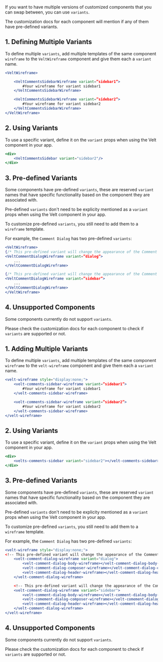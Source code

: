 If you want to have multiple versions of customized components that you can swap between, you can use `variants`.


<Note>
The customization docs for each component will mention if any of them have pre-defined variants.
</Note>

<Tabs>

<Tab title="React / Next.js">

## 1. Defining Multiple Variants

To define multiple `variants`, add multiple templates of the same component `wireframe` to the `VeltWireframe` component and give them each a `variant` name.


```jsx
<VeltWireframe>

    <VeltCommentsSidebarWireframe variant=”sidebar1”>
        #Your wireframe for variant sidebar1
    </VeltCommentsSidebarWireframe>

    <VeltCommentsSidebarWireframe variant=”sidebar2”>
        #Your wireframe for variant sidebar2
    </VeltCommentsSidebarWireframe>
</VeltWireframe>
```

## 2. Using Variants

To use a specific variant, define it on the `variant` props when using the Velt component in your app.


```jsx
<div>
    <VeltCommentsSidebar variant="sidebar2"/>
</div>
```


## 3. Pre-defined Variants


Some components have pre-defined `variants`, these are reserved `variant` names that have specific functionality based on the component they are associated with.

Pre-defined `variants` don't need to be explicity mentioned as a `variant` props when using the Velt component in your app.

To customize pre-defined `variants`, you still need to add them to a `wireframe` template.

For example, the `Comment Dialog` has two pre-defined `variants`:

```jsx
<VeltWireframe>
{/* This pre-defined variant will change the appearance of the Comment Dialog within Pin, Area, and Text comments only */}
<VeltCommentDialogWireframe variant=”dialog”>
    ...
</VeltCommentDialogWireframe>

{/* This pre-defined variant will change the appearance of the Comment Dialog within the Sidebar only */}
<VeltCommentDialogWireframe variant=”sidebar”>
    ...
</VeltCommentDialogWireframe>
</VeltWireframe>
```


## 4. Unsupported Components


Some components currently do not support `variants`. 

Please check the customization docs for each component to check if `variants` are supported or not.



</Tab>


<Tab title="HTML / Other Frameworks">




## 1. Adding Multiple Variants

To define multiple `variants`, add multiple templates of the same component `wireframe` to the `velt-wireframe` component and give them each a `variant` name.


```jsx
<velt-wireframe style="display:none;">
    <velt-comments-sidebar-wireframe variant=”sidebar1”>
        #Your wireframe for variant sidebar1
    </velt-comments-sidebar-wireframe>

    <velt-comments-sidebar-wireframe variant=”sidebar2”>
        #Your wireframe for variant sidebar2
    </velt-comments-sidebar-wireframe>
</velt-wireframe>
```


## 2. Using Variants

To use a specific variant, define it on the `variant` props when using the Velt component in your app.


```jsx
<div>
    <velts-comments-sidebar variant="sidebar2"></velt-comments-sidebar>
</div>
```

## 3. Pre-defined Variants

Some components have pre-defined `variants`, these are reserved `variant` names that have specific functionality based on the component they are associated with.

Pre-defined `variants` don't need to be explicity mentioned as a `variant` props when using the Velt component in your app.

To customize pre-defined `variants`, you still need to add them to a `wireframe` template.

For example, the `Comment Dialog` has two pre-defined `variants`:

```jsx
<velt-wireframe style="display:none;">
<!-- This pre-defined variant will change the appearance of the Comment Dialog within Pin, Area, and Text comments only -->
    <velt-comment-dialog-wireframe variant="dialog">
        <velt-comment-dialog-body-wireframe></velt-comment-dialog-body-wireframe>
        <velt-comment-dialog-composer-wireframe></velt-comment-dialog-composer-wireframe>
        <velt-comment-dialog-header-wireframe></velt-comment-dialog-header-wireframe>
    </velt-comment-dialog-wireframe>

    <!-- This pre-defined variant will change the appearance of the Comment Dialog within the Sidebar only -->
    <velt-comment-dialog-wireframe variant="sidebar">
        <velt-comment-dialog-body-wireframe></velt-comment-dialog-body-wireframe>
        <velt-comement-dialog-composer-wireframe></velt-comement-dialog-composer-wireframe>
        <velt-comment-dialog-header-wireframe></velt-comment-dialog-header-wireframe>
    </velt-comment-dialog-wireframe>
</velt-wireframe>
```


## 4. Unsupported Components

Some components currently do not support `variants`. 

Please check the customization docs for each component to check if `variants` are supported or not.


</Tab>

</Tabs>



